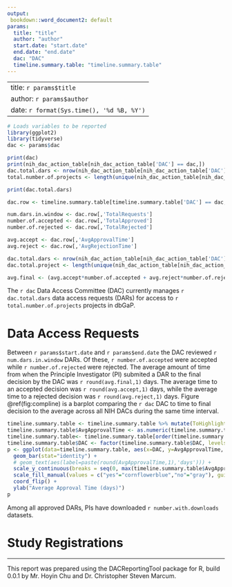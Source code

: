 ```yaml
---
output: 
 bookdown::word_document2: default
params:
  title: "title"
  author: "author"
  start.date: "start.date"
  end.date: "end.date"
  dac: "DAC"
  timeline.summary.table: "timeline.summary.table"
--- 
```


---
title: `r params$title`
author: `r params$author`
date: `r format(Sys.time(), '%d %B, %Y')`
---

```r
# Loads variables to be reported
library(ggplot2)
library(tidyverse)
dac <- params$dac

print(dac)
print(nih_dac_action_table[nih_dac_action_table['DAC'] == dac,])
dac.total.dars <- nrow(nih_dac_action_table[nih_dac_action_table['DAC'] == dac,])
total.number.of.projects <- length(unique(nih_dac_action_table[nih_dac_action_table['DAC'] == dac,'Project']))

print(dac.total.dars)

dac.row <- timeline.summary.table[timeline.summary.table['DAC'] == dac,]

num.dars.in.window <- dac.row[,'TotalRequests']
number.of.accepted <- dac.row[,'TotalApproved']
number.of.rejected <- dac.row[,'TotalRejected']

avg.accept <- dac.row[,'AvgApprovalTime']
avg.reject <- dac.row[,'AvgRejectionTime']

dac.total.dars <- nrow(nih_dac_action_table[nih_dac_action_table['DAC'] == dac,])
dac.total.project <- length(unique(nih_dac_action_table[nih_dac_action_table['DAC'] == dac,'Project']))

avg.final <- (avg.accept*number.of.accepted + avg.reject*number.of.rejected) / (number.of.accepted+number.of.rejected)
```

The `r dac` Data Access Committee (DAC) currently manages `r dac.total.dars` data access requests (DARs) for access to `r total.number.of.projects` projects in dbGaP.  

# Data Access Requests
Between `r params$start.date` and `r params$end.date` the DAC reviewed `r num.dars.in.window` DARs. Of these, `r number.of.accepted` were accepted while `r number.of.rejected` were rejected.  The average amount of time from when the Principle Investigator (PI) submited a DAR to the final decision by the DAC was `r round(avg.final,1)` days.  The average time to an accepted decision was `r round(avg.accept,1)` days, while the average time to a rejected decision was `r round(avg.reject,1)` days.  Figure \@ref(fig:compline) is a barplot comparing the `r dac` DAC to time to final decision to the average across all NIH DACs during the same time interval.  

```r
timeline.summary.table <- timeline.summary.table %>% mutate(ToHighlight = ifelse( DAC == params$dac, "yes", "no" ))
timeline.summary.table$AvgApprovalTime <- as.numeric(timeline.summary.table$AvgApprovalTime, units="days")
timeline.summary.table<- timeline.summary.table[order(timeline.summary.table$AvgApprovalTime, decreasing=TRUE),]
timeline.summary.table$DAC <- factor(timeline.summary.table$DAC, levels=unique(as.character(timeline.summary.table$DAC)))
p <- ggplot(data=timeline.summary.table, aes(x=DAC, y=AvgApprovalTime, fill = ToHighlight)) +
  geom_bar(stat="identity") +
  # geom_text(aes(label=paste(round(AvgApprovalTime,1),'days'))) +
  scale_y_continuous(breaks = seq(0, max(timeline.summary.table$AvgApprovalTime, na.rm = TRUE), by = 7)) +
  scale_fill_manual(values = c("yes"="cornflowerblue","no"="gray"), guide = FALSE) +
  coord_flip() +
  ylab("Average Approval Time (days)")
p
```

Among all approved DARs, PIs have downloaded `r number.with.downloads` datasets.  

# Study Registrations

---
This report was prepared using the DACReportingTool package for R, build 0.0.1 by Mr. Hoyin Chu and Dr. Christopher Steven Marcum. 
